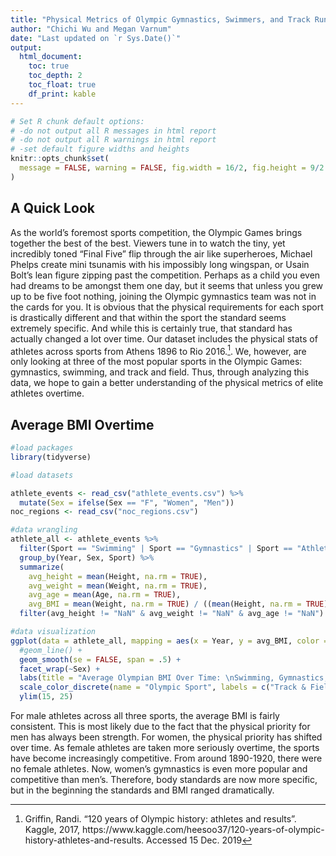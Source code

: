 ```yaml
---
title: "Physical Metrics of Olympic Gymnastics, Swimmers, and Track Runners"
author: "Chichi Wu and Megan Varnum"
date: "Last updated on `r Sys.Date()`"
output:
  html_document:
    toc: true
    toc_depth: 2
    toc_float: true
    df_print: kable
---
```


<!--
Comments in HTML are like this! 
-->

```r
# Set R chunk default options:
# -do not output all R messages in html report
# -do not output all R warnings in html report
# -set default figure widths and heights
knitr::opts_chunk$set(
  message = FALSE, warning = FALSE, fig.width = 16/2, fig.height = 9/2
)
```


## A Quick Look

As the world’s foremost sports competition, the Olympic Games brings together the best of the best. Viewers tune in to watch the tiny, yet incredibly toned “Final Five” flip through the air like superheroes, Michael Phelps create mini tsunamis with his impossibly long wingspan, or Usain Bolt’s lean figure zipping past the competition. Perhaps as a child you even had dreams to be amongst them one day, but it seems that unless you grew up to be five foot nothing, joining the Olympic gymnastics team was not in the cards for you. It is obvious that the physical requirements for each sport is drastically different and that within the sport the standard seems extremely specific. And while this is certainly true, that standard has actually changed a lot over time. Our dataset includes the physical stats of athletes across sports from Athens 1896 to Rio 2016.^[Griffin, Randi. "120 years of Olympic history: athletes and results". Kaggle, 2017,  https://www.kaggle.com/heesoo37/120-years-of-olympic-history-athletes-and-results. Accessed 15 Dec. 2019]. We, however, are only looking at three of the most popular sports in the Olympic Games: gymnastics, swimming, and track and field. Thus, through analyzing this data, we hope to gain a better understanding of the physical metrics of elite athletes overtime. 


## Average BMI Overtime

```r
#load packages
library(tidyverse)

#load datasets

athlete_events <- read_csv("athlete_events.csv") %>% 
  mutate(Sex = ifelse(Sex == "F", "Women", "Men"))
noc_regions <- read_csv("noc_regions.csv")

#data wrangling
athlete_all <- athlete_events %>% 
  filter(Sport == "Swimming" | Sport == "Gymnastics" | Sport == "Athletics") %>% 
  group_by(Year, Sex, Sport) %>% 
  summarize(
    avg_height = mean(Height, na.rm = TRUE),
    avg_weight = mean(Weight, na.rm = TRUE),
    avg_age = mean(Age, na.rm = TRUE), 
    avg_BMI = mean(Weight, na.rm = TRUE) / ((mean(Height, na.rm = TRUE) / 100)*(mean(Height, na.rm = TRUE) / 100)))%>% 
  filter(avg_height != "NaN" & avg_weight != "NaN" & avg_age != "NaN")

#data visualization
ggplot(data = athlete_all, mapping = aes(x = Year, y = avg_BMI, color = Sport)) +
  #geom_line() +
  geom_smooth(se = FALSE, span = .5) +
  facet_wrap(~Sex) +
  labs(title = "Average Olympian BMI Over Time: \nSwimming, Gymnastics, Track & Field", y = "Average BMI") +
  scale_color_discrete(name = "Olympic Sport", labels = c("Track & Field", "Gymnastics", "Swimming")) +
  ylim(15, 25)

```
For male athletes across all three sports, the average BMI is fairly consistent. This is most likely due to the fact that the physical priority for men has always been strength. For women, the physical priority has shifted over time. As female athletes are taken more seriously overtime, the sports have become increasingly competitive. From around 1890-1920, there were no female athletes. Now, women’s gymnastics is even more popular and competitive than men’s. Therefore, body standards are now more specific, but in the beginning the standards and BMI ranged dramatically. 



